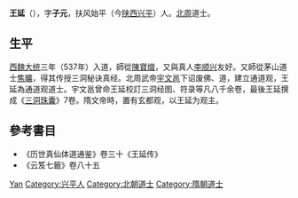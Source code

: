 {{Otheruses|other=名为王延的其他人物|王延}}

'''王延'''（{{bd|?||?|}}），字'''子元'''，扶风始平（今[[陕西|陕西]][[兴平|兴平]]）人。[[北周|北周]]道士。

== 生平 ==
[[西魏|西魏]][[大统_(西魏)|大统]]三年（537年）入道，師從[[陳寶熾|陳寶熾]]，又與真人[[李顺兴|李顺兴]]友好。又師從茅山道士[[焦曠|焦曠]]，得其传授三洞秘诀真经。北周武帝[[宇文邕|宇文邕]]下诏废佛、道，建立通道观，王延為通道观道士。宇文邕曾命王延校訂三洞经图、符录等凡八千余卷，最後王延撰成《[[三洞珠囊|三洞珠囊]]》7卷。隋文帝時，置有玄都观，以王延为观主。

== 參考書目 ==
*《历世真仙体道通鉴》卷三十《王延传》
*《云笈七籤》卷八十五

{{Authority control}}
{{DEFAULTSORT:Wang王}}
[[Category:王姓|Yan]]
[[Category:兴平人|Category:兴平人]]
[[Category:北朝道士|Category:北朝道士]]
[[Category:隋朝道士|Category:隋朝道士]]